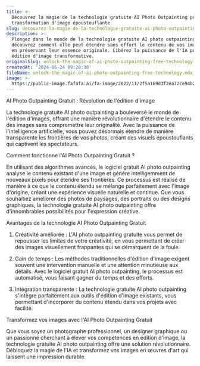 ```yaml
---
title: >-
  Découvrez la magie de la technologie gratuite AI Photo Outpainting pour une
  transformation d'image époustouflante
slug: decouvrez-la-magie-de-la-technologie-gratuite-ai-photo-outpainting
description: >-
  Plongez dans le monde de la technologie gratuite AI photo outpainting et
  découvrez comment elle peut étendre sans effort le contenu de vos images tout
  en préservant leur essence originale. Libérez la puissance de l'IA pour une
  édition d'image transformative.
originalSlug: unlock-the-magic-of-ai-photo-outpainting-free-technology
createdAt: '2024-06-24 09:20:30'
fileName: unlock-the-magic-of-ai-photo-outpainting-free-technology.mdx
image: >-
  https://public-image.fafafa.ai/fa-image/2022/11/2f5a169d3f2ea72ce94b2839d63978df.jpg
---
```




AI Photo Outpainting Gratuit : Révolution de l'édition d'image

La technologie gratuite AI photo outpainting a bouleversé le monde de l'édition d'images, offrant une manière révolutionnaire d'étendre le contenu des images sans compromettre leur originalité. Avec la puissance de l'intelligence artificielle, vous pouvez désormais étendre de manière transparente les frontières de vos photos, créant des visuels époustouflants qui captivent les spectateurs.

Comment fonctionne l'AI Photo Outpainting Gratuit ?

En utilisant des algorithmes avancés, le logiciel gratuit AI photo outpainting analyse le contenu existant d'une image et génère intelligemment de nouveaux pixels pour étendre ses frontières. Ce processus est réalisé de manière à ce que le contenu étendu se mélange parfaitement avec l'image d'origine, créant une expérience visuelle naturelle et continue. Que vous souhaitiez améliorer des photos de paysages, des portraits ou des designs graphiques, la technologie gratuite AI photo outpainting offre d'innombrables possibilités pour l'expression créative.

Avantages de la technologie AI Photo Outpainting Gratuit

1. Créativité améliorée : L'AI photo outpainting gratuite vous permet de repousser les limites de votre créativité, en vous permettant de créer des images visuellement frappantes qui se démarquent de la foule.

2. Gain de temps : Les méthodes traditionnelles d'édition d'image exigent souvent une intervention manuelle et une attention minutieuse aux détails. Avec le logiciel gratuit AI photo outpainting, le processus est automatisé, vous faisant gagner du temps et des efforts.

3. Intégration transparente : La technologie gratuite AI photo outpainting s'intègre parfaitement aux outils d'édition d'image existants, vous permettant d'incorporer du contenu étendu dans vos projets avec facilité.

Transformez vos images avec l'AI Photo Outpainting Gratuit

Que vous soyez un photographe professionnel, un designer graphique ou un passionné cherchant à élever vos compétences en édition d'image, la technologie gratuite AI photo outpainting offre une solution révolutionnaire. Débloquez la magie de l'IA et transformez vos images en œuvres d'art qui laissent une impression durable.